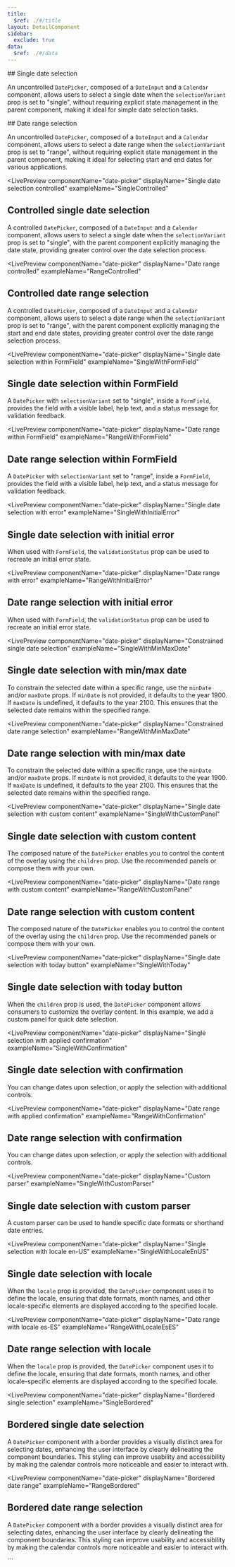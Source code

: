 ```yaml
---
title:
  $ref: ./#/title
layout: DetailComponent
sidebar:
  exclude: true
data:
  $ref: ./#/data
---
```


<LivePreviewControls>

<LivePreview componentName="date-picker" exampleName="Single">
 ## Single date selection

An uncontrolled `DatePicker`, composed of a `DateInput` and a `Calendar` component, allows users to select a single date when the `selectionVariant` prop is set to "single", without requiring explicit state management in the parent component, making it ideal for simple date selection tasks.

</LivePreview>

<LivePreview componentName="date-picker" exampleName="Range">
## Date range selection

An uncontrolled `DatePicker`, composed of a `DateInput` and a `Calendar` component, allows users to select a date range when the `selectionVariant` prop is set to "range", without requiring explicit state management in the parent component, making it ideal for selecting start and end dates for various applications.

</LivePreview>

<LivePreview
  componentName="date-picker"
  displayName="Single date selection controlled"
  exampleName="SingleControlled"
>
## Controlled single date selection

A controlled `DatePicker`, composed of a `DateInput` and a `Calendar` component, allows users to select a single date when the `selectionVariant` prop is set to "single", with the parent component explicitly managing the date state, providing greater control over the date selection process.

</LivePreview>

<LivePreview
  componentName="date-picker"
  displayName="Date range controlled"
  exampleName="RangeControlled"
>
## Controlled date range selection

A controlled `DatePicker`, composed of a `DateInput` and a `Calendar` component, allows users to select a date range when the `selectionVariant` prop is set to "range", with the parent component explicitly managing the start and end date states, providing greater control over the date range selection process.

</LivePreview>

<LivePreview
  componentName="date-picker"
  displayName="Single date selection within FormField"
  exampleName="SingleWithFormField"
>
## Single date selection within FormField

A `DatePicker` with `selectionVariant` set to "single", inside a `FormField`, provides the field with a visible label, help text, and a status message for validation feedback.

</LivePreview>

<LivePreview
  componentName="date-picker"
  displayName="Date range within FormField"
  exampleName="RangeWithFormField"
>
 ## Date range selection within FormField

A `DatePicker` with `selectionVariant` set to "range", inside a `FormField`, provides the field with a visible label, help text, and a status message for validation feedback.

</LivePreview>

<LivePreview
  componentName="date-picker"
  displayName="Single date selection with error"
  exampleName="SingleWithInitialError"
>
## Single date selection with initial error

When used with `FormField`, the `validationStatus` prop can be used to recreate an initial error state.

</LivePreview>

<LivePreview
  componentName="date-picker"
  displayName="Date range with error"
  exampleName="RangeWithInitialError"
>
## Date range selection with initial error

When used with `FormField`, the `validationStatus` prop can be used to recreate an initial error state.

</LivePreview>

<LivePreview
  componentName="date-picker"
  displayName="Constrained single date selection"
  exampleName="SingleWithMinMaxDate"
>
## Single date selection with min/max date

To constrain the selected date within a specific range, use the `minDate` and/or `maxDate` props. If `minDate` is not provided, it defaults to the year 1900. If `maxDate` is undefined, it defaults to the year 2100. This ensures that the selected date remains within the specified range.

</LivePreview>

<LivePreview
  componentName="date-picker"
  displayName="Constrained date range selection"
  exampleName="RangeWithMinMaxDate"
>
## Date range selection with min/max date

To constrain the selected date within a specific range, use the `minDate` and/or `maxDate` props. If `minDate` is not provided, it defaults to the year 1900. If `maxDate` is undefined, it defaults to the year 2100. This ensures that the selected date remains within the specified range.

</LivePreview>

<LivePreview
  componentName="date-picker"
  displayName="Single date selection with custom content"
  exampleName="SingleWithCustomPanel"
>
## Single date selection with custom content

The composed nature of the `DatePicker` enables you to control the content of the overlay using the `children` prop. Use the recommended panels or compose them with your own.

</LivePreview>

<LivePreview
  componentName="date-picker"
  displayName="Date range with custom content"
  exampleName="RangeWithCustomPanel"
>
## Date range selection with custom content

The composed nature of the `DatePicker` enables you to control the content of the overlay using the `children` prop. Use the recommended panels or compose them with your own.

</LivePreview>

<LivePreview
  componentName="date-picker"
  displayName="Single date selection with today button"
  exampleName="SingleWithToday"
>
## Single date selection with today button

When the `children` prop is used, the `DatePicker` component allows consumers to customize the overlay content. In this example, we add a custom panel for quick date selection.

</LivePreview>

<LivePreview
  componentName="date-picker"
  displayName="Single selection with applied confirmation"
  exampleName="SingleWithConfirmation"
>
## Single date selection with confirmation

You can change dates upon selection, or apply the selection with additional controls.

</LivePreview>

<LivePreview
  componentName="date-picker"
  displayName="Date range with applied confirmation"
  exampleName="RangeWithConfirmation"
>
## Date range selection with confirmation

You can change dates upon selection, or apply the selection with additional controls.

</LivePreview>

<LivePreview
  componentName="date-picker"
  displayName="Custom parser"
  exampleName="SingleWithCustomParser"
>
## Single date selection with custom parser

A custom parser can be used to handle specific date formats or shorthand date entries.

</LivePreview>

<LivePreview
  componentName="date-picker"
  displayName="Single selection with locale en-US"
  exampleName="SingleWithLocaleEnUS"
>
## Single date selection with locale

When the `locale` prop is provided, the `DatePicker` component uses it to define the locale, ensuring that date formats, month names, and other locale-specific elements are displayed according to the specified locale.

</LivePreview>

<LivePreview
  componentName="date-picker"
  displayName="Date range with locale es-ES"
  exampleName="RangeWithLocaleEsES"
>
## Date range selection with locale

When the `locale` prop is provided, the `DatePicker` component uses it to define the locale, ensuring that date formats, month names, and other locale-specific elements are displayed according to the specified locale.

</LivePreview>

<LivePreview
  componentName="date-picker"
  displayName="Bordered single selection"
  exampleName="SingleBordered"
>
## Bordered single date selection

A `DatePicker` component with a border provides a visually distinct area for selecting dates, enhancing the user interface by clearly delineating the component boundaries. This styling can improve usability and accessibility by making the calendar controls more noticeable and easier to interact with.

</LivePreview>

<LivePreview
  componentName="date-picker"
  displayName="Bordered date range"
  exampleName="RangeBordered"
>
## Bordered date range selection

A `DatePicker` component with a border provides a visually distinct area for selecting dates, enhancing the user interface by clearly delineating the component boundaries. This styling can improve usability and accessibility by making the calendar controls more noticeable and easier to interact with.

</LivePreview>

</LivePreviewControls>
```
